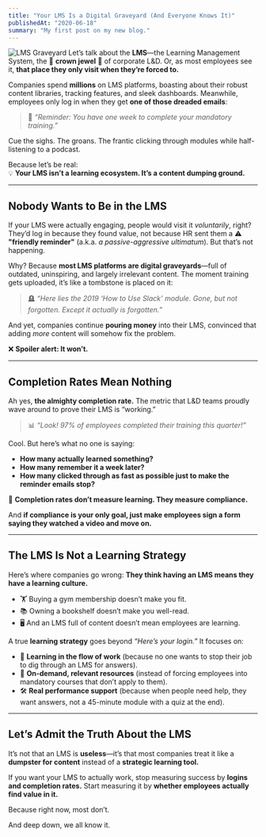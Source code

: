 ```yaml
---
title: "Your LMS Is a Digital Graveyard (And Everyone Knows It)"
publishedAt: "2020-06-18"
summary: "My first post on my new blog."
---
```

![LMS Graveyard](https://www.elucidat.com/wp-content/uploads/2024/03/The-top-10-elearning-LMS-platforms-software-available-right-now.png)
Let’s talk about the **LMS**—the Learning Management System, the 🔹 **crown jewel** 🔹 of corporate L&D. Or, as most employees see it, **that place they only visit when they’re forced to.**  

Companies spend **millions** on LMS platforms, boasting about their robust content libraries, tracking features, and sleek dashboards. Meanwhile, employees only log in when they get **one of those dreaded emails**:  

> 🔔 *“Reminder: You have one week to complete your mandatory training.”*  

Cue the sighs. The groans. The frantic clicking through modules while half-listening to a podcast.  

Because let’s be real:  
💡 **Your LMS isn’t a learning ecosystem. It’s a content dumping ground.**  

---

## **Nobody Wants to Be in the LMS**  

If your LMS were actually engaging, people would visit it *voluntarily*, right? They’d log in because they found value, not because HR sent them a ⚠️ **"friendly reminder"** (a.k.a. *a passive-aggressive ultimatum*). But that’s not happening.  

Why? Because **most LMS platforms are digital graveyards**—full of outdated, uninspiring, and largely irrelevant content. The moment training gets uploaded, it’s like a tombstone is placed on it:  

> 🪦 *“Here lies the 2019 ‘How to Use Slack’ module. Gone, but not forgotten. Except it actually is forgotten.”*  

And yet, companies continue **pouring money** into their LMS, convinced that adding *more* content will somehow fix the problem.  

❌ **Spoiler alert: It won’t.**  

---

## **Completion Rates Mean Nothing**  

Ah yes, **the almighty completion rate.** The metric that L&D teams proudly wave around to prove their LMS is “working.”  

> 📊 *“Look! 97% of employees completed their training this quarter!”*  

Cool. But here’s what no one is saying:  
- **How many actually learned something?**  
- **How many remember it a week later?**  
- **How many clicked through as fast as possible just to make the reminder emails stop?**  

🚫 **Completion rates don’t measure learning. They measure compliance.**  

And **if compliance is your only goal, just make employees sign a form saying they watched a video and move on.**  

---

## **The LMS Is Not a Learning Strategy**  

Here’s where companies go wrong: **They think having an LMS means they have a learning culture.**  

- 🏋️ Buying a gym membership doesn’t make you fit.  
- 📚 Owning a bookshelf doesn’t make you well-read.  
- 🖥️ And an LMS full of content doesn’t mean employees are learning.  

A true **learning strategy** goes beyond *“Here’s your login.”* It focuses on:  
- 🎯 **Learning in the flow of work** (because no one wants to stop their job to dig through an LMS for answers).  
- 🚀 **On-demand, relevant resources** (instead of forcing employees into mandatory courses that don’t apply to them).  
- 🛠️ **Real performance support** (because when people need help, they want answers, not a 45-minute module with a quiz at the end).  

---

## **Let’s Admit the Truth About the LMS**  

It’s not that an LMS is **useless**—it’s that most companies treat it like a **dumpster for content** instead of a **strategic learning tool.**  

If you want your LMS to actually work, stop measuring success by **logins and completion rates.** Start measuring it by **whether employees actually find value in it.**  

Because right now, most don’t.  

And deep down, we all know it.  